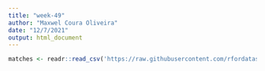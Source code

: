 ```yaml
---
title: "week-49"
author: "Maxwel Coura Oliveira"
date: "12/7/2021"
output: html_document
---
```



```r
matches <- readr::read_csv('https://raw.githubusercontent.com/rfordatascience/tidytuesday/master/data/2021/2021-11-30/matches.csv')
```

